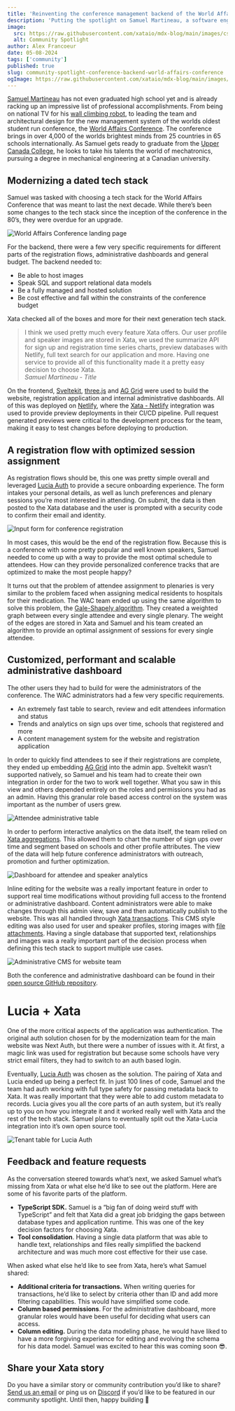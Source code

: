 ```yaml
---
title: 'Reinventing the conference management backend of the World Affairs Conference'
description: 'Putting the spotlight on Samuel Martineau, a software engineer based out of Ontario, Canada replacing the backend of a conference management system with Xata.'
image:
  src: https://raw.githubusercontent.com/xataio/mdx-blog/main/images/cs-wac-cover.jpg
  alt: Community Spotlight
author: Alex Francoeur
date: 05-08-2024
tags: ['community']
published: true
slug: community-spotlight-conference-backend-world-affairs-conference
ogImage: https://raw.githubusercontent.com/xataio/mdx-blog/main/images/cs-wac-cover.jpg
---
```


[Samuel Martineau](https://github.com/Samuel-Martineau) has not even graduated high school yet and is already racking up an impressive list of professional accomplishments. From being on national TV for his [wall climbing robot](https://github.com/Samuel-Martineau/memomath), to leading the team and architectural design for the new management system of the worlds oldest student run conference, the [World Affairs Conference](https://worldaffairscon.org/). The conference brings in over 4,000 of the worlds brightest minds from 25 countries in 65 schools internationally. As Samuel gets ready to graduate from the [Upper Canada College](https://en.wikipedia.org/wiki/Upper_Canada_College), he looks to take his talents the world of mechatronics, pursuing a degree in mechanical engineering at a Canadian university.

## Modernizing a dated tech stack

Samuel was tasked with choosing a tech stack for the World Affairs Conference that was meant to last the next decade. While there’s been some changes to the tech stack since the inception of the conference in the 80’s, they were overdue for an upgrade.

![World Affairs Conference landing page](/images/cs-wac-website.png)

For the backend, there were a few very specific requirements for different parts of the registration flows, administrative dashboards and general budget. The backend needed to:

- Be able to host images
- Speak SQL and support relational data models
- Be a fully managed and hosted solution
- Be cost effective and fall within the constraints of the conference budget

Xata checked all of the boxes and more for their next generation tech stack.

> I think we used pretty much every feature Xata offers. Our user profile and speaker images are stored in Xata, we used the summarize API for sign up and registration time series charts, preview databases with Netlify, full text search for our application and more. Having one service to provide all of this functionality made it a pretty easy decision to choose Xata.\
> _Samuel Martineau - Title_

On the frontend, [Sveltekit](https://kit.svelte.dev/), [three.js](https://threejs.org/) and [AG Grid](https://ag-grid.com/) were used to build the website, registration application and internal administrative dashboards. All of this was deployed on [Netlify](https://www.netlify.com/), where the [Xata - Netlify](https://xata.io/docs/integrations/netlify) integration was used to provide preview deployments in their CI/CD pipeline. Pull request generated previews were critical to the development process for the team, making it easy to test changes before deploying to production.

## A registration flow with optimized session assignment

As registration flows should be, this one was pretty simple overall and leveraged [Lucia Auth](https://lucia-auth.com/) to provide a secure onboarding experience. The form intakes your personal details, as well as lunch preferences and plenary sessions you’re most interested in attending. On submit, the data is then posted to the Xata database and the user is prompted with a security code to confirm their email and identity.

![Input form for conference registration](/images/cs-wac-registration-form.png)

In most cases, this would be the end of the registration flow. Because this is a conference with some pretty popular and well known speakers, Samuel needed to come up with a way to provide the most optimal schedule to attendees. How can they provide personalized conference tracks that are optimized to make the most people happy?

It turns out that the problem of attendee assignment to plenaries is very similar to the problem faced when assigning medical residents to hospitals for their medication. The WAC team ended up using the same algorithm to solve this problem, the [Gale-Shapely algorithm](https://en.wikipedia.org/wiki/Gale%E2%80%93Shapley_algorithm). They created a weighted graph between every single attendee and every single plenary. The weight of the edges are stored in Xata and Samuel and his team created an algorithm to provide an optimal assignment of sessions for every single attendee.

## Customized, performant and scalable administrative dashboard

The other users they had to build for were the administrators of the conference. The WAC administrators had a few very specific requirements.

- An extremely fast table to search, review and edit attendees information and status
- Trends and analytics on sign ups over time, schools that registered and more
- A content management system for the website and registration application

In order to quickly find attendees to see if their registrations are complete, they ended up embedding [AG Grid](https://ag-grid.com/) into the admin app. Sveltekit wasn’t supported natively, so Samuel and his team had to create their own integration in order for the two to work well together. What you saw in this view and others depended entirely on the roles and permissions you had as an admin. Having this granular role based access control on the system was important as the number of users grew.

![Attendee administrative table](/images/cs-wac-admin-table.png)

In order to perform interactive analytics on the data itself, the team relied on [Xata aggregations](https://xata.io/docs/sdk/aggregate). This allowed them to chart the number of sign ups over time and segment based on schools and other profile attributes. The view of the data will help future conference administrators with outreach, promotion and further optimization.

![Dashboard for attendee and speaker analytics](/images/cs-wac-admin-dashboard.png)

Inline editing for the website was a really important feature in order to support real time modifications without providing full access to the frontend or administrative dashboard. Content administrators were able to make changes through this admin view, save and then automatically publish to the website. This was all handled through [Xata transactions](https://xata.io/docs/sdk/transaction). This CMS style editing was also used for user and speaker profiles, storing images with [file attachments](https://xata.io/docs/sdk/file-attachments). Having a single database that supported text, relationships and images was a really important part of the decision process when defining this tech stack to support multiple use cases.

![Administrative CMS for website team](/images/cs-wac-admin-cms.png)

Both the conference and administrative dashboard can be found in their [open source GitHub repository](https://github.com/worldaffairsconference/worldaffairscon.org).

# Lucia + Xata

One of the more critical aspects of the application was authentication. The original auth solution chosen for by the modernization team for the main website was Next Auth, but there were a number of issues with it. At first, a magic link was used for registration but because some schools have very strict email filters, they had to switch to an auth based login.

Eventually, [Lucia Auth](https://lucia-auth.com/) was chosen as the solution. The pairing of Xata and Lucia ended up being a perfect fit. In just 100 lines of code, Samuel and the team had auth working with full type safety for passing metadata back to Xata. It was really important that they were able to add custom metadata to records. Lucia gives you all the core parts of an auth system, but it’s really up to you on how you integrate it and it worked really well with Xata and the rest of the tech stack. Samuel plans to eventually split out the Xata-Lucia integration into it’s own open source tool.

![Tenant table for Lucia Auth](/images/cs-wac-xata-lucia.png)

## Feedback and feature requests

As the conversation steered towards what’s next, we asked Samuel what’s missing from Xata or what else he’d like to see out the platform. Here are some of his favorite parts of the platform.

- **TypeScript SDK.** Samuel is a “big fan of doing weird stuff with TypeScript” and felt that Xata did a great job bridging the gaps between database types and application runtime. This was one of the key decision factors for choosing Xata.
- **Tool consolidation**. Having a single data platform that was able to handle text, relationships and files really simplified the backend architecture and was much more cost effective for their use case.

When asked what else he’d like to see from Xata, here’s what Samuel shared:

- **Additional criteria for transactions.** When writing queries for transactions, he’d like to select by criteria other than ID and add more filtering capabilities. This would have simplified some code.
- **Column based permissions**. For the administrative dashboard, more granular roles would have been useful for deciding what users can access.
- **Column editing.** During the data modeling phase, he would have liked to have a more forgiving experience for editing and evolving the schema for his data model. Samuel was excited to hear this was coming soon 😎.

## Share your Xata story

Do you have a similar story or community contribution you’d like to share? [Send us an email](mailto:communityspotlight@xata.io) or ping us on [Discord](https://xata.io/discord) if you’d like to be featured in our community spotlight. Until then, happy building 🦋
